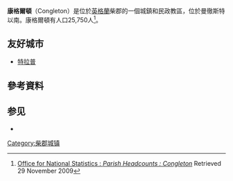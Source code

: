 {{expand language|1=en|time=2019-03-09T06:39:03+00:00}}
{{Infobox UK place
|country=                  England
|official_name=            Congleton
|latitude=                 53.162
|longitude=                -2.217
| population = 26,437
| population_ref = ''(2010)''
|civil_parish=             Congleton
|unitary_england=       [[Cheshire_East|Cheshire East]]
|lieutenancy_england=   [[柴郡|柴郡]]
|region=                  西北英格蘭
|constituency_westminster= [[Congleton_(UK_Parliament_constituency)|Congleton]]
|post_town=                CONGLETON
|postcode_district=        CW12
|postcode_area=            CW
|dial_code=                01260
|os_grid_reference=        SJ854628
|static_image=             [[File:CongletonTownHall.jpg|240px]]
|static_image_caption=     
}}
<!-- start of article -->
'''康格爾頓'''（Congleton）是位於[[英格蘭|英格蘭]]柴郡的一個城鎮和民政教區，位於曼徹斯特以南{{convert|21|mi|km|abbr=off}}。康格爾頓有人口25,750人<ref>[http://www.neighbourhood.statistics.gov.uk/dissemination/viewFullDataset.do?instanceSelection=03070&productId=779&$ph=60_61&datasetInstanceId=3070&startColumn=1&numberOfColumns=8&containerAreaId=790333 Office for National Statistics : ''Parish Headcounts : Congleton''] {{Wayback|url=http://www.neighbourhood.statistics.gov.uk/dissemination/viewFullDataset.do?instanceSelection=03070&productId=779&$ph=60_61&datasetInstanceId=3070&startColumn=1&numberOfColumns=8&containerAreaId=790333 |date=20160303170610 }} Retrieved 29 November 2009</ref>。

==友好城市==
* {{FRA}} [[特拉普|特拉普]]
==參考資料==
{{Reflist}}
== 参见 ==
*{{cite book |author=Head, Robert |title=Congleton Past and Present. |url=https://archive.org/details/congletonpastpre01head |publisher= Robert Head  |year=1887}}

[[Category:柴郡城镇|Category:柴郡城镇]]